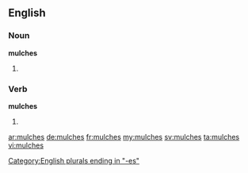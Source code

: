 ==English==

===Noun===
'''mulches'''

# {{plural of|mulch}}

===Verb===
'''mulches'''

# {{en-third-person singular of|mulch}}

[[Category:English plurals ending in "-es"]]

[[ar:mulches]]
[[de:mulches]]
[[fr:mulches]]
[[my:mulches]]
[[sv:mulches]]
[[ta:mulches]]
[[vi:mulches]]
